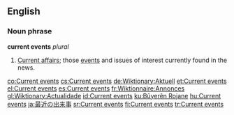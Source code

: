 ==English==
===Noun phrase===
'''current events''' ''plural''

#[[Current affairs]]; those [[event]]s and issues of interest currently found in the news.

[[co:Current events]]
[[cs:Current events]]
[[de:Wiktionary:Aktuell]]
[[et:Current events]]
[[el:Current events]]
[[es:Current events]]
[[fr:Wiktionnaire:Annonces]]
[[gl:Wiktionary:Actualidade]]
[[id:Current events]]
[[ku:Bûyerên Rojane]]
[[hu:Current events]]
[[ja:最近の出来事]]
[[sr:Current events]]
[[fi:Current events]]
[[tr:Current events]]